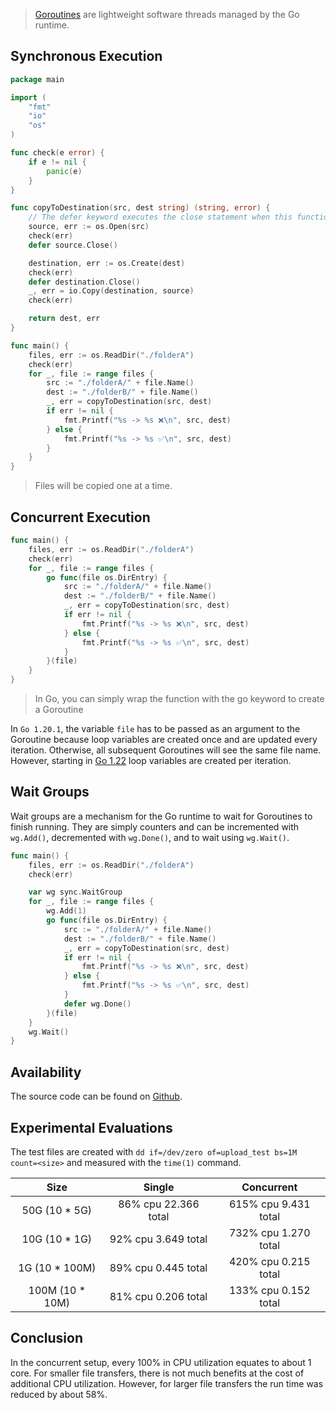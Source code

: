 
> [Goroutines](https://go.dev/tour/concurrency/1) are lightweight software threads managed by the Go runtime. 

## Synchronous Execution
```go
package main

import (
	"fmt"
	"io"
	"os"
)

func check(e error) {
	if e != nil {
		panic(e)
	}
}

func copyToDestination(src, dest string) (string, error) {
	// The defer keyword executes the close statement when this function returns
	source, err := os.Open(src)
	check(err)
	defer source.Close()

	destination, err := os.Create(dest)
	check(err)
	defer destination.Close()
	_, err = io.Copy(destination, source)
	check(err)

	return dest, err
}

func main() {
	files, err := os.ReadDir("./folderA")
	check(err)
	for _, file := range files {
		src := "./folderA/" + file.Name()
		dest := "./folderB/" + file.Name()
		_, err = copyToDestination(src, dest)
		if err != nil {
			fmt.Printf("%s -> %s ❌\n", src, dest)
		} else {
			fmt.Printf("%s -> %s ✅\n", src, dest)
		}
	}
}
```

> Files will be copied one at a time.

## Concurrent Execution

```go {5,14}
func main() {
	files, err := os.ReadDir("./folderA")
	check(err)
	for _, file := range files {
		go func(file os.DirEntry) {
			src := "./folderA/" + file.Name()
			dest := "./folderB/" + file.Name()
			_, err = copyToDestination(src, dest)
			if err != nil {
				fmt.Printf("%s -> %s ❌\n", src, dest)
			} else {
				fmt.Printf("%s -> %s ✅\n", src, dest)
			}
		}(file)
	}
}
```
> In Go, you can simply wrap the function with the go keyword to create a Goroutine

In `Go 1.20.1`, the variable `file` has to be passed as an argument to the Goroutine because loop variables are created once and are updated every iteration. Otherwise, all subsequent Goroutines will see the same file name. However, starting in [Go 1.22](https://go.dev/blog/loopvar-preview) loop variables are created per iteration.

## Wait Groups

Wait groups are a mechanism for the Go runtime to wait for Goroutines to finish running. They are simply counters and can be incremented with `wg.Add()`, decremented with `wg.Done()`, and to wait using `wg.Wait()`.

```go {5,7,17,20}
func main() {
	files, err := os.ReadDir("./folderA")
	check(err)

	var wg sync.WaitGroup
	for _, file := range files {
		wg.Add(1)
		go func(file os.DirEntry) {
			src := "./folderA/" + file.Name()
			dest := "./folderB/" + file.Name()
			_, err = copyToDestination(src, dest)
			if err != nil {
				fmt.Printf("%s -> %s ❌\n", src, dest)
			} else {
				fmt.Printf("%s -> %s ✅\n", src, dest)
			}
			defer wg.Done()
		}(file)
	}
	wg.Wait()
}
```

## Availability

The source code can be found on [Github](https://github.com/jiechenmc/blog-go-concurrency).

## Experimental Evaluations

The test files are created with `dd if=/dev/zero of=upload_test bs=1M count=<size>` and measured with the `time(1)` command.

| Size   | Single | Concurrent |
| :-----: | :----: | :----: |
| 50G (10 * 5G)   |  86% cpu 22.366 total   | 615% cpu 9.431 total |
| 10G (10 * 1G) | 92% cpu 3.649 total  |  732% cpu 1.270 total |
| 1G (10 * 100M) | 89% cpu 0.445 total |   420% cpu 0.215 total |
| 100M (10 * 10M) | 81% cpu 0.206 total |  133% cpu 0.152 total |


## Conclusion

In the concurrent setup, every 100% in CPU utilization equates to about 1 core. For smaller file transfers, there is not much benefits at the cost of additional CPU utilization. However, for larger file transfers the run time was reduced by about 58%.